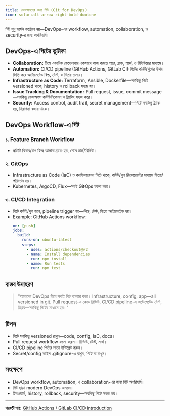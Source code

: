 ```yaml
---
title: ডেভঅপসের জন্য গিট (Git for DevOps)
icon: solar:alt-arrow-right-bold-duotone
---
```


গিট শুধু ভার্সন কন্ট্রোল নয়—DevOps-এর workflow, automation, collaboration, ও security-র জন্য অপরিহার্য।

## DevOps-এ গিটের ভূমিকা
- **Collaboration:** টিমে একাধিক ডেভেলপার একসাথে কাজ করতে পারে, ব্রাঞ্চ, মার্জ, ও রিভিউয়ের মাধ্যমে।
- **Automation:** CI/CD pipeline (GitHub Actions, GitLab CI) গিটের কমিট/পুশের উপর ভিত্তি করে অটোমেটেড বিল্ড, টেস্ট, ও ডিপ্লয় চালায়।
- **Infrastructure as Code:** Terraform, Ansible, Dockerfile—সবকিছু গিটে versioned থাকে, history ও rollback সহজ হয়।
- **Issue Tracking & Documentation:** Pull request, issue, commit message—সবকিছু ডেভঅপস কমিউনিকেশন ও ট্র্যাকিং সহজ করে।
- **Security:** Access control, audit trail, secret management—গিটে সবকিছু ট্র্যাক হয়, নিরাপত্তা বজায় থাকে।

## DevOps Workflow-এ গিট

### ১. Feature Branch Workflow
- প্রতিটি ফিচার/বাগ ফিক্স আলাদা ব্রাঞ্চে হয়, শেষে মার্জ/রিভিউ।

### ২. GitOps
- Infrastructure as Code (IaC) ও কনফিগারেশন গিটে থাকে, কমিট/পুল রিকোয়েস্টের মাধ্যমে ডিপ্লয়/পরিবর্তন হয়।
- Kubernetes, ArgoCD, Flux—সবই GitOps ফলো করে।

### ৩. CI/CD Integration
- গিটে কমিট/পুশ হলে, pipeline trigger হয়—বিল্ড, টেস্ট, ডিপ্লয় অটোমেটেড হয়।
- Example: GitHub Actions workflow:
  ```yaml
  on: [push]
  jobs:
    build:
      runs-on: ubuntu-latest
      steps:
        - uses: actions/checkout@v2
        - name: Install dependencies
          run: npm install
        - name: Run tests
          run: npm test
  ```

## বাস্তব উদাহরণ

> "আমাদের DevOps টিমে সবাই গিট ব্যবহার করে। Infrastructure, config, app—all versioned in git. Pull request-এ কোড রিভিউ, CI/CD pipeline-এ অটোমেটেড টেস্ট, ডিপ্লয়—সবকিছু গিটের মাধ্যমে হয়।"

## টিপস
- গিটে সবকিছু versioned রাখুন—code, config, IaC, docs।
- Pull request workflow ফলো করুন—রিভিউ, টেস্ট, মার্জ।
- CI/CD pipeline গিটের সাথে ইন্টিগ্রেট করুন।
- Secret/config ফাইল .gitignore-এ রাখুন, গিটে না রাখুন।

## সংক্ষেপে
- DevOps workflow, automation, ও collaboration-এর জন্য গিট অপরিহার্য।
- গিট ছাড়া modern DevOps অসম্ভব।
- টিমওয়ার্ক, history, rollback, security—সবকিছু গিটে সহজ হয়।

---

**পরবর্তী পাঠ:** [GitHub Actions / GitLab CI/CD introduction](/dev-ops/github-actions-ci)
